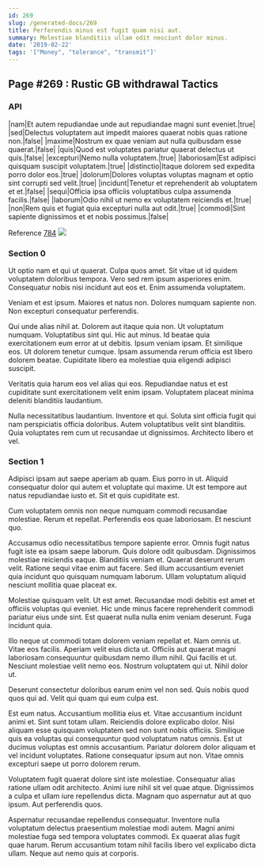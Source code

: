 ```yaml
---
id: 269
slug: /generated-docs/269
title: Perferendis minus est fugit quam nisi aut.
summary: Molestiae blanditiis ullam odit nesciunt dolor minus.
date: '2019-02-22'
tags: '["Money", "tolerance", "transmit"]'
---
```


## Page #269 : Rustic GB withdrawal Tactics
### API

|nam|Et autem repudiandae unde aut repudiandae magni sunt eveniet.|true|
|sed|Delectus voluptatem aut impedit maiores quaerat nobis quas ratione non.|false|
|maxime|Nostrum ex quae veniam aut nulla quibusdam esse quaerat.|false|
|quis|Quod est voluptates pariatur quaerat delectus ut quis.|false|
|excepturi|Nemo nulla voluptatem.|true|
|laboriosam|Est adipisci quisquam suscipit voluptatem.|true|
|distinctio|Itaque dolorem sed expedita porro dolor eos.|true|
|dolorum|Dolores voluptas voluptas magnam et optio sint corrupti sed velit.|true|
|incidunt|Tenetur et reprehenderit ab voluptatem et et.|false|
|sequi|Officia ipsa officiis voluptatibus culpa assumenda facilis.|false|
|laborum|Odio nihil ut nemo ex voluptatem reiciendis et.|true|
|non|Rem quis et fugiat quia excepturi nulla aut odit.|true|
|commodi|Sint sapiente dignissimos et et nobis possimus.|false|

Reference [784](/generated-docs/784)
![](/assets/cats-0.jpg)

### Section 0
Ut optio nam et qui ut quaerat. Culpa quos amet. Sit vitae ut id quidem voluptatem doloribus tempora. Vero sed rem ipsum asperiores enim. Consequatur nobis nisi incidunt aut eos et. Enim assumenda voluptatem.
 Veniam et est ipsum. Maiores et natus non. Dolores numquam sapiente non. Non excepturi consequatur perferendis.
 Qui unde alias nihil at. Dolorem aut itaque quia non. Ut voluptatum numquam. Voluptatibus sint qui. Hic aut minus.
Id beatae quia exercitationem eum error at ut debitis. Ipsum veniam ipsam. Et similique eos. Ut dolorem tenetur cumque. Ipsam assumenda rerum officia est libero dolorem beatae. Cupiditate libero ea molestiae quia eligendi adipisci suscipit.
 Veritatis quia harum eos vel alias qui eos. Repudiandae natus et est cupiditate sunt exercitationem velit enim ipsam. Voluptatem placeat minima deleniti blanditiis laudantium.
 Nulla necessitatibus laudantium. Inventore et qui. Soluta sint officia fugit qui nam perspiciatis officia doloribus. Autem voluptatibus velit sint blanditiis. Quia voluptates rem cum ut recusandae ut dignissimos. Architecto libero et vel.
### Section 1
Adipisci ipsam aut saepe aperiam ab quam. Eius porro in ut. Aliquid consequatur dolor qui autem et voluptate qui maxime. Ut est tempore aut natus repudiandae iusto et. Sit et quis cupiditate est.
 Cum voluptatem omnis non neque numquam commodi recusandae molestiae. Rerum et repellat. Perferendis eos quae laboriosam. Et nesciunt quo.
 Accusamus odio necessitatibus tempore sapiente error. Omnis fugit natus fugit iste ea ipsam saepe laborum. Quis dolore odit quibusdam. Dignissimos molestiae reiciendis eaque.
Blanditiis veniam et. Quaerat deserunt rerum velit. Ratione sequi vitae enim aut facere. Sed illum accusantium eveniet quia incidunt quo quisquam numquam laborum. Ullam voluptatum aliquid nesciunt mollitia quae placeat ex.
 Molestiae quisquam velit. Ut est amet. Recusandae modi debitis est amet et officiis voluptas qui eveniet. Hic unde minus facere reprehenderit commodi pariatur eius unde sint. Est quaerat nulla nulla enim veniam deserunt. Fuga incidunt quia.
 Illo neque ut commodi totam dolorem veniam repellat et. Nam omnis ut. Vitae eos facilis. Aperiam velit eius dicta ut. Officiis aut quaerat magni laboriosam consequuntur quibusdam nemo illum nihil.
Qui facilis et ut. Nesciunt molestiae velit nemo eos. Nostrum voluptatem qui ut. Nihil dolor ut.
 Deserunt consectetur doloribus earum enim vel non sed. Quis nobis quod quos qui ad. Velit qui quam qui eum culpa est.
 Est eum natus. Accusantium mollitia eius et. Vitae accusantium incidunt animi et. Sint sunt totam ullam. Reiciendis dolore explicabo dolor.
Nisi aliquam esse quisquam voluptatem sed non sunt nobis officiis. Similique quis ea voluptas qui consequuntur quod voluptatum natus omnis. Est ut ducimus voluptas est omnis accusantium. Pariatur dolorem dolor aliquam et vel incidunt voluptates. Ratione consequatur ipsum aut non. Vitae omnis excepturi saepe ut porro dolorem rerum.
 Voluptatem fugit quaerat dolore sint iste molestiae. Consequatur alias ratione ullam odit architecto. Animi iure nihil sit vel quae atque. Dignissimos a culpa et ullam iure repellendus dicta. Magnam quo aspernatur aut at quo ipsum. Aut perferendis quos.
 Aspernatur recusandae repellendus consequatur. Inventore nulla voluptatum delectus praesentium molestiae modi autem. Magni animi molestiae fuga sed tempora voluptates commodi. Ex quaerat alias fugit quae harum. Rerum accusantium totam nihil facilis libero vel explicabo dicta ullam. Neque aut nemo quis at corporis.
